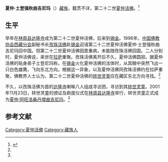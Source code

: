 '''夏仲·土登强秋曲吉尼玛'''（{{bd|？||1996年|}}）[[藏族|藏族]]，籍贯不详，第二十二世[[夏仲活佛|夏仲活佛]]。<ref name=gcq>{{Cite web |url=http://article.hongxiu.com/a/2005-1-28/582486.shtml |title=郭翠琴，夏仲活佛转世灵童剃度亲历记，2005-1-28 |accessdate=2015-04-14 |archive-date=2015-04-02 |archive-url=https://web.archive.org/web/20150402092506/http://article.hongxiu.com/a/2005-1-28/582486.shtml |dead-url=yes }}</ref>

==生平==
早年在[[林周县|林周县]][[达隆寺|达隆寺]]成为第二十二世夏仲活佛，后来到[[锡金|锡金]]。1996年，[[中国佛教协会西藏分会|中国佛教协会西藏分会]]副秘书长[[孜珠活佛|孜珠活佛]]赴[[锡金|锡金]]迎请第二十二世夏仲活佛夏仲·土登强秋曲吉尼玛回中国。但第二十二世夏仲活佛因患重病，未能随孜珠活佛回国。二人分别时，夏仲活佛说，来世在[[拉萨|拉萨]]重聚。孜珠活佛离开后不久，夏仲活佛圆寂。据夏仲活佛的贴身弟子土登尼玛称，在[[锡金|锡金]]火化夏仲活佛的法体时，从其眼中突然飞出一只白色雄鹰，飞向东北方向。根据这一异象，以及夏仲活佛同孜珠活佛约在拉萨重聚，佛教界人士认为，第二十二世夏仲活佛的[[转世灵童|转世灵童]]应在藏区东北方向寻找。<ref name=gcq/>

不久，以孜珠活佛为首的[[达隆寺|达隆寺]]喇嘛八人组成寻访团，寻访到其[[转世灵童|转世灵童]]。2001年11月23日，转世灵童的颁证及剃度仪式在[[林周县|林周县]][[达隆寺|达隆寺]]举行，转世灵童正式成为[[夏仲·阿旺洛桑丹增曲吉尼玛|夏仲·阿旺洛桑丹增曲吉尼玛]]。<ref name=gcq/>

==参考文献==
{{reflist}}

[[Category:夏仲活佛|Category:夏仲活佛]]
[[Category:藏族人|Category:藏族人]]